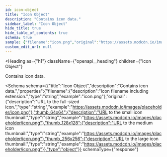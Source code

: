 ```yaml
---
id: icon-object
title: "Icon Object"
description: "Contains icon data."
sidebar_label: "Icon Object"
hide_title: true
hide_table_of_contents: true
schema: true
sample: {"filename":"icon.png","original":"https://assets.modcdn.io/images/placeholder/icon.png","thumb_64x64":"https://assets.modcdn.io/images/placeholder/icon.png","thumb_128x128":"https://assets.modcdn.io/images/placeholder/icon.png","thumb_256x256":"https://assets.modcdn.io/images/placeholder/icon.png"}
custom_edit_url: null
---
```



<Heading
  as={"h1"}
  className={"openapi__heading"}
  children={"Icon Object"}
>
</Heading>



Contains icon data.

<Schema
  schema={{"title":"Icon Object","description":"Contains icon data.","properties":{"filename":{"description":"Icon filename including extension.","type":"string","example":"icon.png"},"original":{"description":"URL to the full-sized icon.","type":"string","example":"https://assets.modcdn.io/images/placeholder/icon.png"},"thumb_64x64":{"description":"URL to the small icon thumbnail.","type":"string","example":"https://assets.modcdn.io/images/placeholder/icon.png"},"thumb_128x128":{"description":"URL to the medium icon thumbnail.","type":"string","example":"https://assets.modcdn.io/images/placeholder/icon.png"},"thumb_256x256":{"description":"URL to the large icon thumbnail.","type":"string","example":"https://assets.modcdn.io/images/placeholder/icon.png"}},"type":"object"}}
  schemaType={"response"}
>
  
</Schema>
            